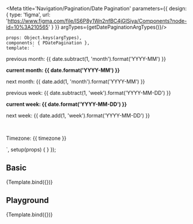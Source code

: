 

<Meta title='Navigation/Pagination/Date Pagination' parameters={{
    design: {
        type: 'figma',
        url: 'https://www.figma.com/file/IS6P8y1Wn2nfBC4jGlSiya/Components?node-id=10%3A210565'
    }
}} argTypes={getDatePaginationArgTypes()}/>


    props: Object.keys(argTypes),
    components: { PDatePagination },
    template: `
<div>
    <PDatePagination
        :date.sync=date
        :type=type
        :allowFuture=allowFuture
        :timezone=timezone
    />
    <div v-if="type === 'month'">
        <p>previous month: {{ date.subtract(1, 'month').format('YYYY-MM') }}</p>
        <b>current month: {{ date.format('YYYY-MM') }}</b>
        <p>next month: {{ date.add(1, 'month').format('YYYY-MM') }}</p>
    </div>
    <div v-else>
        <p>previous week: {{ date.subtract(1, 'week').format('YYYY-MM-DD') }} </p>
        <b>current week: {{ date.format('YYYY-MM-DD') }}</b>
        <p>next week: {{ date.add(1, 'week').format('YYYY-MM-DD') }}</p>
    </div>
    <br>
    <p>Timezone: {{ timezone }}</p>
</div>
    `,
    setup(props) {
    }
});


## Basic
<Canvas>
    <Story name="date pagination">
        {Template.bind({})}
    </Story>
</Canvas>


## Playground
<Canvas>
    <Story name="playground">
        {Template.bind({})}
    </Story>
</Canvas>

<ArgsTable story="playground"/>
